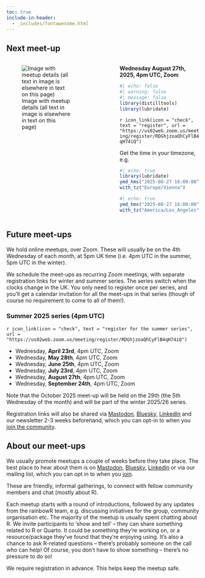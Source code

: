 ```yaml
---
toc: true
include-in-header: 
  - _includes/fontawesome.html
---
```


## Next meet-up

:::: {.columns}
::: {.column width="45%"}
![Image with meetup details (all text in image is elsewhere in text on this page)](images/rainbowR-latest-meetup.svg)
:::

::: {.column width="10%"}
:::

::: {.column width="45%"}
**Wednesday August 27th, 2025, 4pm UTC, Zoom**

```r
#| echo: false
#| warning: false
#| message: false
library(distilltools)
library(lubridate)
```

`r icon_link(icon = "check",
text = "register",
url = "https://us02web.zoom.us/meeting/register/RDGhjzoaQhCyFlB4qH74iQ")`

Get the time in your timezone, e.g.

```r
#| echo: true
library(lubridate)
ymd_hms("2025-08-27 16:00:00") |>
with_tz("Europe/Vienna")
```

```r
#| echo: true
ymd_hms("2025-08-27 16:00:00") |>
with_tz("America/Los_Angeles")
```

:::
::::

## Future meet-ups

We hold online meetups, over Zoom. These will usually be on the 4th Wednesday of each month, at 5pm UK time (i.e. 4pm UTC in the summer, 5pm UTC in the winter).

We schedule the meet-ups as recurring Zoom meetings, with separate registration links for winter and summer series. The series switch when the clocks change in the UK. You only need to register once per series, and you'll get a calendar invitation for all the meet-ups in that series (though of course no requirement to come to all of them!).

### Summer 2025 series (4pm UTC)

`r icon_link(icon = "check",
text = "register for the summer series",
url = "https://us02web.zoom.us/meeting/register/RDGhjzoaQhCyFlB4qH74iQ")`

- Wednesday, **April 23rd**, 4pm UTC, Zoom
- Wednesday, **May 28th**, 4pm UTC, Zoom
- Wednesday, **June 25th**, 4pm UTC, Zoom
- Wednesday, **July 23rd**, 4pm UTC, Zoom
- Wednesday, **August 27th**, 4pm UTC, Zoom
- Wednesday, **September 24th**, 4pm UTC, Zoom

Note that the October 2025 meet-up will be held on the 29th (the 5th Wednesday of the month) and will be part of the winter 2025/26 series.

Registration links will also be shared via [Mastodon](https://tech.lgbt/@rainbowR){target="_blank"}, [Bluesky](https://bsky.app/profile/rainbowr.org), [LinkedIn](https://www.linkedin.com/company/rainbowr/) and our newsletter 2-3 weeks beforehand, which you can opt-in to when you [join the community](https://docs.google.com/forms/d/1y7SOWE3IW-fpR_5Cd4mK-CMUpFZ-hvhY4cTj34JqTVE/){target="_blank"}.

## About our meet-ups

We usually promote meetups a couple of weeks before they take place.
The best place to hear about them is on [Mastodon](https://tech.lgbt/@rainbowR), [Bluesky](https://bsky.app/profile/rainbowr.org), [LinkedIn](https://www.linkedin.com/company/rainbowr) or via our mailing list, which you can opt in to when you [join](https://docs.google.com/forms/d/1y7SOWE3IW-fpR_5Cd4mK-CMUpFZ-hvhY4cTj34JqTVE/).

These are friendly, informal gatherings, to connect with fellow community members and chat (mostly about R).

Each meetup starts with a round of introductions, followed by any updates from the rainbowR team, e.g. discussing initiatives for the group, community organisation etc.
The majority of the meetup is usually spent chatting about R. We invite participants to 'show and tell' -- they can share something related to R or Quarto.
It could be something they're working on, or a resource/package they've found that they're enjoying using.
It's also a chance to ask R-related questions -- there's probably someone on the call who can help!
Of course, you don't have to show something -- there's no pressure to do so!

We require registration in advance. This helps keep the meetup safe.

